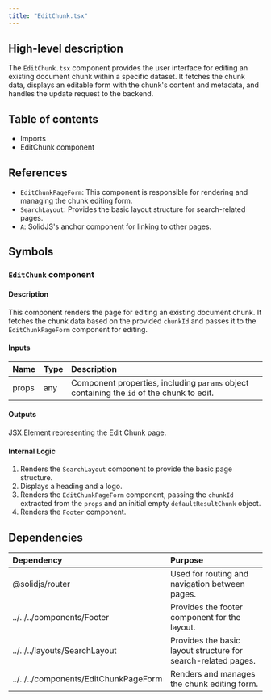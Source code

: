 ```yaml
---
title: "EditChunk.tsx"
---
```


## High-level description
The `EditChunk.tsx` component provides the user interface for editing an existing document chunk within a specific dataset. It fetches the chunk data, displays an editable form with the chunk's content and metadata, and handles the update request to the backend.

## Table of contents
- Imports
- EditChunk component

## References
- `EditChunkPageForm`: This component is responsible for rendering and managing the chunk editing form.
- `SearchLayout`: Provides the basic layout structure for search-related pages.
- `A`: SolidJS's anchor component for linking to other pages.

## Symbols

### `EditChunk` component
#### Description
This component renders the page for editing an existing document chunk. It fetches the chunk data based on the provided `chunkId` and passes it to the `EditChunkPageForm` component for editing.

#### Inputs
| Name | Type | Description |
|:-----|:-----|:------------|
| props | any | Component properties, including `params` object containing the `id` of the chunk to edit. |

#### Outputs
JSX.Element representing the Edit Chunk page.

#### Internal Logic
1. Renders the `SearchLayout` component to provide the basic page structure.
2. Displays a heading and a logo.
3. Renders the `EditChunkPageForm` component, passing the `chunkId` extracted from the `props` and an initial empty `defaultResultChunk` object.
4. Renders the `Footer` component.

## Dependencies
| Dependency | Purpose |
|:-----------|:--------|
| @solidjs/router | Used for routing and navigation between pages. |
| ../../../components/Footer | Provides the footer component for the layout. |
| ../../../layouts/SearchLayout | Provides the basic layout structure for search-related pages. |
| ../../../components/EditChunkPageForm | Renders and manages the chunk editing form. |
